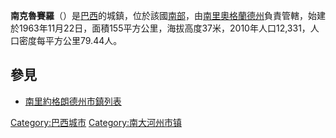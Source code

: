 {{Coord|29|30|46|S|51|59|6|W|display=title}}

'''南克魯賽羅'''（{{lang-pt|Cruzeiro do Sul}}）是[[巴西|巴西]]的城鎮，位於該國[[巴西南部|南部]]，由[[南里奧格蘭德州|南里奧格蘭德州]]負責管轄，始建於1963年11月22日，面積155平方公里，海拔高度37米，2010年人口12,331，人口密度每平方公里79.44人。

== 參見 ==
* [[南里約格朗德州市鎮列表|南里約格朗德州市鎮列表]]

{{Brazil-geo-stub}}
{{南里約格朗德州市鎮}}
[[Category:巴西城市|Category:巴西城市]]
[[Category:南大河州市镇|Category:南大河州市镇]]